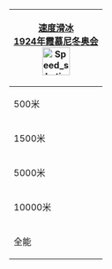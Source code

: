 {| class="infobox" style="padding:0.3em; margin-left:15px; border:1px solid #B8C7D9; background:#f5faff; text-align:left; font-size:90%; line-height:1.5em"
|- style="background:#cedff2; text-align:center;"
!colspan=2|[[1924年冬季奥林匹克运动会速度滑冰比赛|速度滑冰]]<br/>[[1924年冬季奥林匹克运动会|1924年霞慕尼冬奥会]]<br/>[[File:Speed skating pictogram.svg|50px]]
|-
| 500米
| [[1924年冬季奥林匹克运动会速度滑冰比赛 - 男子500米|男子]]
|-
| 1500米
| [[1924年冬季奥林匹克运动会速度滑冰比赛 - 男子1500米|男子]]
|-
| 5000米
| [[1924年冬季奥林匹克运动会速度滑冰比赛 - 男子5000米|男子]]
|-
| 10000米
| [[1924年冬季奥林匹克运动会速度滑冰比赛 - 男子10000米|男子]]
|-
| 全能
| [[1924年冬季奥林匹克运动会速度滑冰比赛 - 男子全能|男子]]
|}